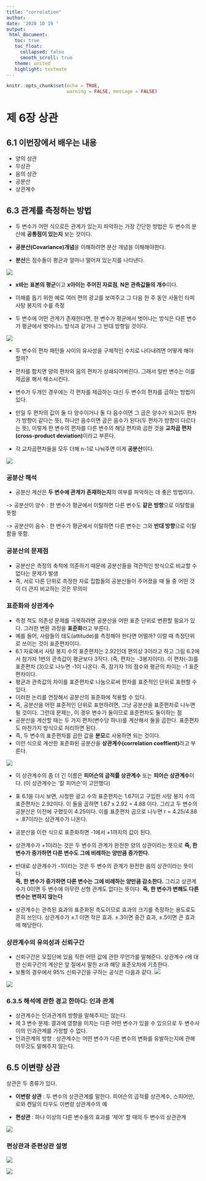```yaml
---
title: "correlation"
author:
date: '2020 10 19 '
output: 
 html_document:
   toc: true
   toc_float:
     collapsed: false
     smooth_scroll: true
   theme: united
   highlight: textmate
---
```


```r
knitr::opts_chunk$set(echo = TRUE,
                      warning = FALSE, message = FALSE)
```

# 제 6장 상관

## 6.1 이번장에서 배우는 내용
- 양의 상관 
- 무상관 
- 음의 상관
- 공분산
- 상관계수

## 6.3 관계를 측정하는 방법

- 두 변수가 어떤 식으로든 관계가 있는지 파악하는 가장 간단한 방법은 두 변수의 분산에 **공통점이 있는지** 보는 것이다. 

- **공분산(Covariance)개념**을 이해하려면 분산 개념을 이해해야한다. 
- **분산**은 점수들이 평균과 얼마나 떨어져 있는지를 나타낸다. 

![](img/6-1.png)
  
- **x바는 표본의 평균**이고 **x아이는 주어진 자료점**, **N은 관측값들의 개수**이다.  

- 이해를 돕기 위한 예로 여러 편의 광고를 보여주고 그 다음 한 주 동안 사들인 타피 사탕 봉지의 수를 측정    

- 두 변수에 어떤 관계가 존재한다면, 한 변수가 평균에서 벗어나는 방식은 다른 변수가 평균에서 벗어나느 방식과 같거나 그 반대 방향일 것이다. 

![](img/6-2.png)
  
  
- 두 변수의 편차 패턴들 사이의 유사성을 구체적인 수치로 나타내려면 어떻게 해야 할까?   

- 편차를 합치면 양의 편차와 음의 편차가 상쇄되어버린다. 그래서 일반 변수는 이를 제곱을 해서 해소시킨다.   

- 변수가 두개인 경우에는 각 편차를 제곱하는 대신 두 변수의 편차를 곱하는 방법이 있다.  

- 만일 두 편차의 값이 둘 다 양수이거나 둘 다 음수이면 그 곱은 양수가 되고(두 편차가 방향이 같다는 뜻), 하나만 음수이면 곱은 음수가 된다(두 편차가 방향이 다르다는 뜻), 이렇게 한 변수의 편차를 다른 변수의 해당 편차와 곱한 것을 **교차곱 편차(cross-product deviation)**이라고 부른다.   

- 각 교차곱편차들을 모두 더해 n-1로 나눠주면 이게 **공분산**이다.   


![](img/6-2-1.png)

### 공분산 해석  

- 공분산 계산은 **두 변수에 관계가 존재하는지**의 여부를 파악하는 데 좋은 방법이다.   

-> 공분산이 양수 : 한 변수가 평균에서 이탈하면 다른 변수도 **같은 방향**으로 이탈함을 뜻함  

-> 공분산이 음수 : 한 변수가 평균에서 이탈하면 다른 변수는 그와 **반대 방향**으로 이탈함을 뜻함. 

### 공분산의 문제점  

- 공분산은 측정의 축척에 의존하기 때문에 공분산들을 객관적인 방식으로 비교할 수 없다는 문제가 발생
- 즉, 서로 다른 단위로 측정한 자료 집합들의 공분산들이 주어졌을 때 둘 중 어떤 것이 더 큰지 비교하는 것은 무의미


### 표준화와 상관계수 

- 측정 척도 의존성 문제를 극복하려면 공분산을 어떤 표준 단위로 변환할 필요가 있다. 그러한 변환 과정을 **표준화**라고 부른다. 
- 예를 들어, 사람들의 태도(attitude)를 측정해야 한다면 어떨까? 이럴 때 측정단위로 쓰이는 것이 표준편차이다. 
- 6.1 자료에서 사탕 봉지 수의 표준편차는 2.92인데 편의상 3이라고 하고 그림 6.2에서 참가자 1번의 관측값이 평균보다 3작다. (즉, 편차는 -3봉지이다). 이 편차(-3)를 표준편차 (3)으로 나누면 -1이 나온다. 즉, 참가자 1의 점수와 평균의 차이는 -1 표준편차이다.  
- 평균과 관측값의 차이를 표준편차로 나눔으로써 편차를 표준적인 단위로 표현할 수 있다.  
- 이러한 논리를 연장해서 공분산의 표준화에 적용할 수 있다.  
- 즉, 공분산을 어떤 표준적인 단위로 표현하려면, 그냥 공분산을 표준편차로 나누면 될 것이다. 그런데 문제는, 이 경우 변수가 둘이므로 표준편차도 둘이하는 점  
- 공분산을 계산할 때는 두 가지 편차(변수당 하나)를 계산해서 둘을 곱한다. 표준편차도 마찬가지 방식으로 처리하면 된다.  
- 즉, 두 변수의 표준편차를 곱한 값을 **분모**로 사용하면 되는 것이다.  
-  이런 식으로 계산한 표준화된 공분산을 **상관계수(correlation coeffient)**라고 부른다. 

![](img/6-3.png)

- 이 상관계수의 좀 더 긴 이름은 **피어슨의 곱적률 상관계수** 또는 **피어슨 상관계수**이다. (이 상관계수는 '칼 피어슨'이 고안했다)    

- 표 6.1을 다시 보면, 시청한 광고 수의 표준편차는 1.67이고 구입한 사탕 봉지 수의 표준편차는 2.92이다. 이 둘을 곱하면 1.67 x 2.92 = 4.88 이다. 그리고 두 변수의 공분산은 이전에 구했듯이 4.25이다. 이를 표준편차 곱으로 나누면 r = 4.25/4.88 = .87이라는 상관계수가 나온다.    

- 공분산을 이런 식으로 표준화하면 -1에서 +1까지의 값이 된다.    

- 상관계수가 +1이라는 것은 두 변수의 관계가 완전한 양의 상관이라는 뜻으로 **즉, 한 변수가 증가하면 다른 변수도 그에 비례하는 양만큼 증가한다.**    

- 반대로 상관계수가 -1이라는 것은 두 변수의 관계가 완전한 음의 상관이라는 뜻이다.  
**즉, 한 변수가 증가하면 다른 변수는 그에 비례하는 양만큼 감소한다.** 그리고 상관계수가 0이면 두 변수에 아무런 선형 관계도 없다는 뜻이다. **즉, 한 변수가 변해도 다른 변수는 변하지 않는다**    

- 상관계수는 관측된 효과의 표준화된 측도이므로 효과의 크기를 측정하는 용도로도 흔히 쓰인다. 상관계수가 ±.1 이면 작은 효과. ±.3이면 중간 효과, ±.5이면 큰 효과에 해당한다.   


### 상관계수의 유의성과 신뢰구간  
- 신뢰구간은 모집단에 있음 직한 어떤 값에 관한 무언가를 말해준다. 상관계수 r에 대한 신뢰구간의 계산은 앞 절에서 말한 zr과 해당 표준오차에 기초한다.  
- 보통의 경우에서 95% 신뢰구간을 구하는 공식은 다음과 같다. 
![](img/신뢰구간.png)

![](img/핵심정리.png)



### 6.3.5 해석에 관한 경고 한마디: 인과 관계  

- 상관계수는 인과관계의 방향을 말해주지는 않는다.
- 제 3 변수 문제: 결과에 영향을 미치는 다른 어떤 변수가 있을 수 있으므로 두 변수사이의 인과관계를 가정할 수 없다.  
- 인과관계의 방향 : 상관계수는 어떤 변수가 다른 변수의 변화를 유발하는지에 관해 아무것도 말해주지 않는다. 

## 6.5 이변량 상관

상관은 두 종류가 있다.

- **이변랑 상관** : 두 변수의 상관관계를 말한다. 피어슨의 곱적률 상관계수, 스피어만, 로와 켄달의 타우도 이변량 상관계수의 예  

- **편상관** : 하나 이상의 다른 변수들의 효과를 '제어' 할 때의 두 변수의 상관관계

![](img/상관계수.png)
  
  
### 편상관과 준편상관 설명    


![](img/편상관.png)  

![](img/준편상관.png)